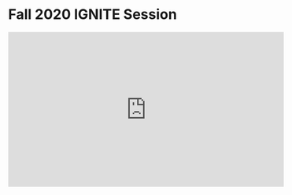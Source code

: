 # Fall 2020 IGNITE Session

<iframe width="560" height="315" src="https://www.youtube.com/embed/zOGxBkqw0E8" frameborder="0" allow="accelerometer; autoplay; clipboard-write; encrypted-media; gyroscope; picture-in-picture" allowfullscreen></iframe>